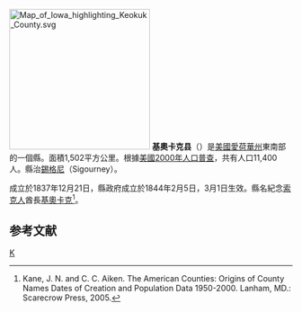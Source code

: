 {{noteTA
|T=zh-hans:基奥卡克县 (艾奥瓦州);zh-hk:基奧卡克縣 (艾奧瓦州);zh-tw:基奧卡克郡 (愛荷華州);
|1=zh-hans:县;zh-hk:縣;zh-tw:郡;
}}

[[File:Map_of_Iowa_highlighting_Keokuk_County.svg|250px]]
'''基奧卡克县'''（{{lang-en|Keokuk County}}）是[[美國|美國]][[愛荷華州|愛荷華州]]東南部的一個縣。面積1,502平方公里。根據[[美國2000年人口普查|美國2000年人口普查]]，共有人口11,400人。縣治[[锡古尼|錫格尼]]（Sigourney）。

成立於1837年12月21日，縣政府成立於1844年2月5日，3月1日生效。縣名紀念[[索克人|索克人]]酋長[[基奧卡克|基奧卡克]]<ref>Kane, J. N. and C. C. Aiken. The American Counties: Origins of County Names Dates of Creation and Population Data 1950-2000. Lanham, MD.: Scarecrow Press, 2005.</ref>。

== 参考文献 ==
<div class="references-small">
<references />
</div>

[[Category:艾奧瓦州行政區劃|K]]
{{爱荷华州}}